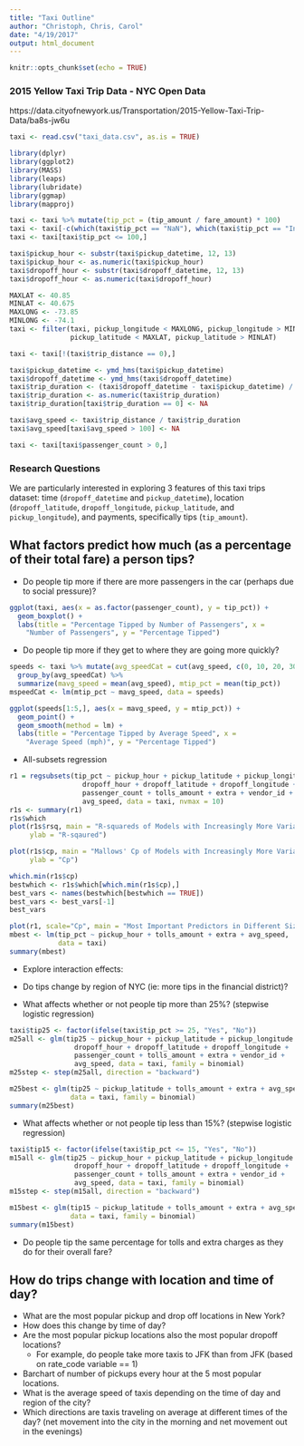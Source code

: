 ```yaml
---
title: "Taxi Outline"
author: "Christoph, Chris, Carol"
date: "4/19/2017"
output: html_document
---
```


```r
knitr::opts_chunk$set(echo = TRUE)
```

### 2015 Yellow Taxi Trip Data - NYC Open Data
https://data.cityofnewyork.us/Transportation/2015-Yellow-Taxi-Trip-Data/ba8s-jw6u

```r
taxi <- read.csv("taxi_data.csv", as.is = TRUE)
```

```r
library(dplyr)
library(ggplot2)
library(MASS)
library(leaps)
library(lubridate)
library(ggmap)
library(mapproj)
```

```r
taxi <- taxi %>% mutate(tip_pct = (tip_amount / fare_amount) * 100)
taxi <- taxi[-c(which(taxi$tip_pct == "NaN"), which(taxi$tip_pct == "Inf")),]
taxi <- taxi[taxi$tip_pct <= 100,]

taxi$pickup_hour <- substr(taxi$pickup_datetime, 12, 13)
taxi$pickup_hour <- as.numeric(taxi$pickup_hour)
taxi$dropoff_hour <- substr(taxi$dropoff_datetime, 12, 13)
taxi$dropoff_hour <- as.numeric(taxi$dropoff_hour)

MAXLAT <- 40.85
MINLAT <- 40.675
MAXLONG <- -73.85
MINLONG <- -74.1
taxi <- filter(taxi, pickup_longitude < MAXLONG, pickup_longitude > MINLONG, 
               pickup_latitude < MAXLAT, pickup_latitude > MINLAT)

taxi <- taxi[!(taxi$trip_distance == 0),]

taxi$pickup_datetime <- ymd_hms(taxi$pickup_datetime)
taxi$dropoff_datetime <- ymd_hms(taxi$dropoff_datetime)
taxi$trip_duration <- (taxi$dropoff_datetime - taxi$pickup_datetime) / 3600
taxi$trip_duration <- as.numeric(taxi$trip_duration)
taxi$trip_duration[taxi$trip_duration == 0] <- NA

taxi$avg_speed <- taxi$trip_distance / taxi$trip_duration
taxi$avg_speed[taxi$avg_speed > 100] <- NA

taxi <- taxi[taxi$passenger_count > 0,]
```

### Research Questions
We are particularly interested in exploring 3 features of this taxi trips 
dataset: time (`dropoff_datetime` and `pickup_datetime`), location 
(`dropoff_latitude`, `dropoff_longitude`, `pickup_latitude`, and
`pickup_longitude`), and payments, specifically tips (`tip_amount`). 

## What factors predict how much (as a percentage of their total fare) a person tips?

* Do people tip more if there are more passengers in the car (perhaps due to 
social pressure)? 

```r
ggplot(taxi, aes(x = as.factor(passenger_count), y = tip_pct)) + 
  geom_boxplot() +
  labs(title = "Percentage Tipped by Number of Passengers", x = 
    "Number of Passengers", y = "Percentage Tipped")
```

* Do people tip more if they get to where they are going more quickly?

```r
speeds <- taxi %>% mutate(avg_speedCat = cut(avg_speed, c(0, 10, 20, 30, 40, 50))) %>%
  group_by(avg_speedCat) %>%
  summarize(mavg_speed = mean(avg_speed), mtip_pct = mean(tip_pct))
mspeedCat <- lm(mtip_pct ~ mavg_speed, data = speeds)
```

```r
ggplot(speeds[1:5,], aes(x = mavg_speed, y = mtip_pct)) + 
  geom_point() +
  geom_smooth(method = lm) + 
  labs(title = "Percentage Tipped by Average Speed", x = 
    "Average Speed (mph)", y = "Percentage Tipped")
```

* All-subsets regression

```r
r1 = regsubsets(tip_pct ~ pickup_hour + pickup_latitude + pickup_longitude +  
                  dropoff_hour + dropoff_latitude + dropoff_longitude + 
                  passenger_count + tolls_amount + extra + vendor_id + 
                  avg_speed, data = taxi, nvmax = 10)
r1s <- summary(r1)
r1s$which
plot(r1s$rsq, main = "R-squareds of Models with Increasingly More Variables", 
     ylab = "R-sqaured")

plot(r1s$cp, main = "Mallows' Cp of Models with Increasingly More Variables", 
     ylab = "Cp")

which.min(r1s$cp)
bestwhich <- r1s$which[which.min(r1s$cp),]
best_vars <- names(bestwhich[bestwhich == TRUE])
best_vars <- best_vars[-1]
best_vars
```

```r
plot(r1, scale="Cp", main = "Most Important Predictors in Different Size Models")
mbest <- lm(tip_pct ~ pickup_hour + tolls_amount + extra + avg_speed, 
            data = taxi)
summary(mbest)
```

* Explore interaction effects:


* Do tips change by region of NYC (ie: more tips in the financial district)?


* What affects whether or not people tip more than 25%? (stepwise logistic 
regression)

```r
taxi$tip25 <- factor(ifelse(taxi$tip_pct >= 25, "Yes", "No"))
m25all <- glm(tip25 ~ pickup_hour + pickup_latitude + pickup_longitude +  
                dropoff_hour + dropoff_latitude + dropoff_longitude + 
                passenger_count + tolls_amount + extra + vendor_id + 
                avg_speed, data = taxi, family = binomial)
m25step <- step(m25all, direction = "backward")
```

```r
m25best <- glm(tip25 ~ pickup_latitude + tolls_amount + extra + avg_speed, 
               data = taxi, family = binomial)
summary(m25best)
```

* What affects whether or not people tip less than 15%? (stepwise logistic 
regression)

```r
taxi$tip15 <- factor(ifelse(taxi$tip_pct <= 15, "Yes", "No"))
m15all <- glm(tip25 ~ pickup_hour + pickup_latitude + pickup_longitude +  
                dropoff_hour + dropoff_latitude + dropoff_longitude + 
                passenger_count + tolls_amount + extra + vendor_id + 
                avg_speed, data = taxi, family = binomial)
m15step <- step(m15all, direction = "backward")
```

```r
m15best <- glm(tip15 ~ pickup_latitude + tolls_amount + extra + avg_speed, 
               data = taxi, family = binomial)
summary(m15best)
```

* Do people tip the same percentage for tolls and extra charges as they do for 
their overall fare?



## How do trips change with location and time of day?
* What are the most popular pickup and drop off locations in New York? 
* How does this change by time of day?
* Are the most popular pickup locations also the most popular dropoff locations?
  * For example, do people take more taxis to JFK than from JFK (based on 
  rate_code variable == 1) 
* Barchart of number of pickups every hour at the 5 most popular locations.
* What is the average speed of taxis depending on the time of day and region of 
the city? 
* Which directions are taxis traveling on average at different times of the day? 
(net movement into the city in the morning and net movement out in the evenings)
